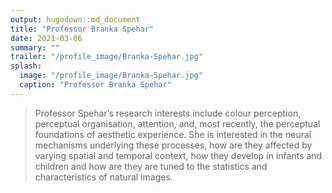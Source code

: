 ```yaml
---
output: hugodown::md_document
title: "Professor Branka Spehar"
date: 2021-03-06
summary: ""
trailer: "/profile_image/Branka-Spehar.jpg"
splash:
  image: "/profile_image/Branka-Spehar.jpg"
  caption: "Professor Branka Spehar"
---
```


> Professor Spehar's research interests include colour perception, perceptual organisation, attention, and, most recently, the perceptual foundations of aesthetic experience. She is interested in the neural mechanisms underlying these processes, how are they affected by varying spatial and temporal context, how they develop in infants and children and how are they are tuned to the statistics and characteristics of natural images.

